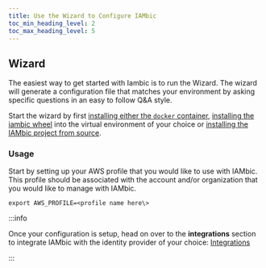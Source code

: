```yaml
---
title: Use the Wizard to Configure IAMbic
toc_min_heading_level: 2
toc_max_heading_level: 5
---
```


## Wizard

The easiest way to get started with Iambic is to run the Wizard. The wizard will generate a configuration file that matches your environment by asking specific questions in an easy to follow Q&A style.

Start the wizard by first [installing either the `docker` container](../installation/install_via_docker), [installing the iambic wheel](../installation/install_via_the_wheel) into the virtual environment of your choice or [installing the IAMbic project from source](../installation/download_the_repo).

### Usage

Start by setting up your AWS profile that you would like to use with IAMbic. This profile should be associated with the account and/or organization that you would like to manage with IAMbic.

    export AWS_PROFILE=<profile name here\>

:::info

Once your configuration is setup, head on over to the **integrations** section to integrate IAMbic with the identity provider of your choice: [Integrations](../integrations)

:::
